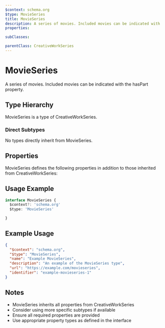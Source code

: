 ```yaml
---
$context: schema.org
$type: MovieSeries
title: MovieSeries
description: A series of movies. Included movies can be indicated with the hasPart property.
properties:

subClasses:

parentClass: CreativeWorkSeries
---
```


# MovieSeries

A series of movies. Included movies can be indicated with the hasPart property.

## Type Hierarchy

MovieSeries is a type of CreativeWorkSeries.

### Direct Subtypes

No types directly inherit from MovieSeries.

## Properties

MovieSeries defines the following properties in addition to those inherited from CreativeWorkSeries:



## Usage Example

```typescript
interface MovieSeries {
  $context?: 'schema.org'
  $type: 'MovieSeries'

}
```

## Example Usage

```json
{
  "$context": "schema.org",
  "$type": "MovieSeries",
  "name": "Example MovieSeries",
  "description": "An example of the MovieSeries type",
  "url": "https://example.com/movieseries",
  "identifier": "example-movieseries-1"
}
```

## Notes

- MovieSeries inherits all properties from CreativeWorkSeries
- Consider using more specific subtypes if available
- Ensure all required properties are provided
- Use appropriate property types as defined in the interface
